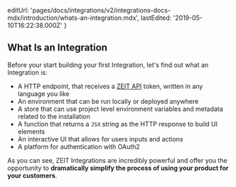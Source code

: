   editUrl:
    'pages/docs/integrations/v2/integrations-docs-mdx/introduction/whats-an-integration.mdx',
  lastEdited: '2019-05-10T16:22:38.000Z'
}

## What Is an Integration

Before your start building your first Integration, let's find out what an Integration is:

- A HTTP endpoint, that receives a [ZEIT API](/docs/api) token, written in any language you like
- An environment that can be run locally or deployed anywhere
- A store that can use project level environment variables and metadata related to the installation
- A function that returns a `JSX` string as the HTTP response to build UI elements
- An interactive UI that allows for users inputs and actions
- A platform for authentication with OAuth2

As you can see, ZEIT Integrations are incredibly powerful and offer you the opportunity to **dramatically simplify the process of using your product for your customers**.
